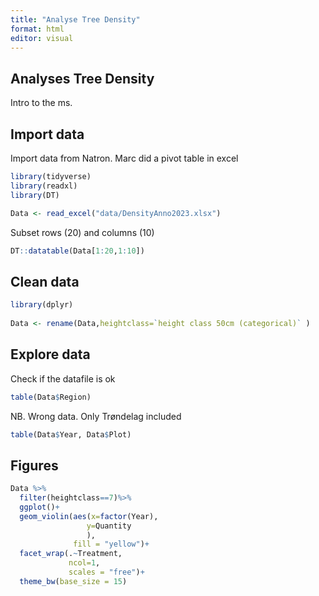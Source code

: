 ```yaml
---
title: "Analyse Tree Density"
format: html
editor: visual
---
```


## Analyses Tree Density

Intro to the ms.

## Import data

Import data from Natron. Marc did a pivot table in excel

```r
library(tidyverse)
library(readxl)
library(DT)
```

```r
Data <- read_excel("data/DensityAnno2023.xlsx")
```

Subset rows (20) and columns (10)

```r
DT::datatable(Data[1:20,1:10])
```

## Clean data

```r
library(dplyr)
   
Data <- rename(Data,heightclass=`height class 50cm (categorical)` )
```

## Explore data

Check if the datafile is ok

```r
table(Data$Region)
```

NB. Wrong data. Only Trøndelag included

```r
table(Data$Year, Data$Plot)
```

## Figures

```r
Data %>%
  filter(heightclass==7)%>%
  ggplot()+
  geom_violin(aes(x=factor(Year),
                 y=Quantity
                 ),
              fill = "yellow")+
  facet_wrap(.~Treatment,
             ncol=1,
             scales = "free")+
  theme_bw(base_size = 15)
  
```
